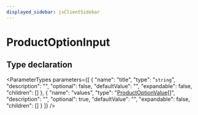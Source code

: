 ```yaml
---
displayed_sidebar: jsClientSidebar
---
```



# ProductOptionInput

## Type declaration

<ParameterTypes parameters={[
  {
    "name": "title",
    "type": "`string`",
    "description": "",
    "optional": false,
    "defaultValue": "",
    "expandable": false,
    "children": []
  },
  {
    "name": "values",
    "type": "[ProductOptionValue](../classes/internal.internal.ProductOptionValue.mdx)[]",
    "description": "",
    "optional": true,
    "defaultValue": "",
    "expandable": false,
    "children": []
  }
]} />

